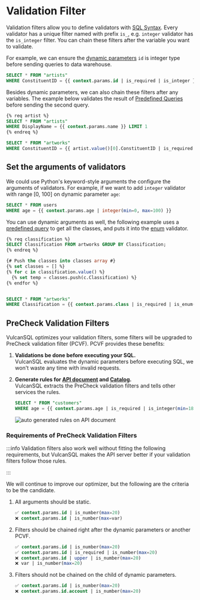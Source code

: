 # Validation Filter

Validation filters allow you to define validators with [SQL Syntax](../sql-syntax#filters).
Every validator has a unique filter named with prefix `is_`, e.g. `integer` validator has the `is_integer` filter. You can chain these filters after the variable you want to validate.

For example, we can ensure the [dynamic parameters](../sql-syntax#dynamic-parameter) `id` is integer type before sending queries to data warehouse.

```sql
SELECT * FROM "artists"
WHERE ConstituentID = {{ context.params.id | is_required | is_integer }}
```

Besides dynamic parameters, we can also chain these filters after any variables. The example below validates the result of [Predefined Queries
](../predefined-queries) before sending the second query.

```sql
{% req artist %}
SELECT * FROM "artists"
WHERE DisplayName = {{ context.params.name }} LIMIT 1
{% endreq %}

SELECT * FROM "artworks"
WHERE ConstituentID = {{ artist.value()[0].ConstituentID | is_required | is_integer }}
```

## Set the arguments of validators

We could use Python's keyword-style arguments the configure the arguments of validators. For example, if we want to add `integer` validator with range [0, 100] on dynamic parameter `age`:

```sql
SELECT * FROM users
WHERE age = {{ context.params.age | integer(min=0, max=100) }}
```

You can use dynamic arguments as well, the following example uses a [predefined query](../predefined-queries) to get all the classes, and puts it into the [enum](../api-validation#enum-validator) validator.

```sql
{% req classification %}
SELECT Classification FROM artworks GROUP BY Classification;
{% endreq %}

{# Push the classes into classes array #}
{% set classes = [] %}
{% for c in classification.value() %}
  {% set temp = classes.push(c.Classification) %}
{% endfor %}


SELECT * FROM "artworks"
WHERE Classification = {{ context.params.class | is_required | is_enum(items=classes) }}
```

## PreCheck Validation Filters

VulcanSQL optimizes your validation filters, some filters will be upgraded to PreCheck validation filter (PCVF). PCVF provides these benefits:

1. **Validations be done before executing your SQL.** <br/>
   VulcanSQL evaluates the dynamic parameters before executing SQL, we won't waste any time with invalid requests.

2. **Generate rules for [API document](../api-document) and [Catalog](../../catalog/catalog-intro).** <br/>
   VulcanSQL extracts the PreCheck validation filters and tells other services the rules.
   ```sql
   SELECT * FROM "customers"
   WHERE age = {{ context.params.age | is_required | is_integer(min=18, max=100) }}
   ```
   ![auto generated rules on API document](./img/auto-generated-rules.jpg)

### Requirements of PreCheck Validation Filters

:::info
Validation filters also work well without fitting the following requirements, but VulcanSQL makes the API server better if your validation filters follow those rules.

:::

We will continue to improve our optimizer, but the following are the criteria to be the candidate.

1. All arguments should be static.

   ```sql
   ✅ context.params.id | is_number(max=20)
   ❌ context.params.id | is_number(max=var)
   ```

2. Filters should be chained right after the dynamic parameters or another PCVF.

   ```sql
   ✅ context.params.id | is_number(max=20)
   ✅ context.params.id | is_required | is_number(max=20)
   ❌ context.params.id | upper | is_number(max=20)
   ❌ var | is_number(max=20)
   ```

3. Filters should not be chained on the child of dynamic parameters.

   ```sql
   ✅ context.params.id | is_number(max=20)
   ❌ context.params.id.account | is_number(max=20)
   ```
